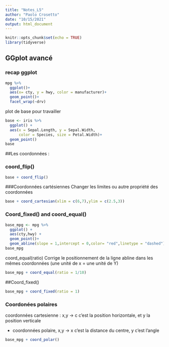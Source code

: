 ```yaml
---
title: "Notes_L5"
author: "Paolo Crosetto"
date: "10/15/2021"
output: html_document
---
```


```r
knitr::opts_chunk$set(echo = TRUE)
library(tidyverse)
```

## GGplot avancé


### recap ggplot
```r
mpg %>% 
  ggplot()+
  aes(x= cty, y = hwy, color = manufacturer)+
  geom_point()+
  facet_wrap(~drv)
```


plot de base pour travailler

```r
base <- iris %>% 
  ggplot() +
  aes(x = Sepal.Length, y = Sepal.Width,
      color = Species, size = Petal.Width)+
  geom_point()
base
```
##Les coordonnées :

### coord_flip()
```r
base + coord_flip()

```
###Coordonnées cartésiennes
Changer les limites ou autre propriété des coordonnées
```r
base + coord_cartesian(xlim = c(6,7),ylim = c(2.5,3))
```
### Coord_fixed() and coord_equal()
```r
base_mpg <- mpg %>% 
  ggplot() +
  aes(cty,hwy) +
  geom_point()+ 
  geom_abline(slope = 1,intercept = 0,color= "red",linetype = "dashed")
base_mpg 
```
coord_equal(ratio)
Corrige le positionnement de la ligne abline dans les mêmes coordonnées (une unité de x = une unité de Y)
```r
base_mpg + coord_equal(ratio = 1/10)
```
##Coord_fixed()
```r
base_mpg + coord_fixed(ratio = 1)
```

### Coordonées polaires
coordonnées cartesienne : x,y -> c c'est la position horizontale, et y la position verticale

- coordonnées polaire, x,y -> x c'est la distance du centre, y c'est l'angle

```r

base_mpg + coord_polar()
```


